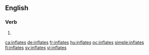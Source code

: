 ==English==

===Verb===
{{head|en|verb form}}

# {{en-third-person singular of|inflate}}

[[ca:inflates]]
[[de:inflates]]
[[fr:inflates]]
[[hu:inflates]]
[[oc:inflates]]
[[simple:inflates]]
[[fi:inflates]]
[[sv:inflates]]
[[vi:inflates]]